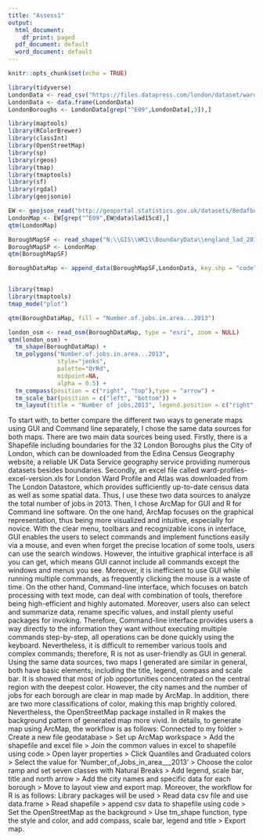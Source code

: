 ```yaml
---
title: "Assess1"
output:
  html_document:
    df_print: paged
  pdf_document: default
  word_document: default
---
```



```r
knitr::opts_chunk$set(echo = TRUE)
```

 

```r
library(tidyverse)
LondonData <- read_csv("https://files.datapress.com/london/dataset/ward-profiles-and-atlas/2015-09-24T14:21:24/ward-profiles-excel-version.csv", na = "n/a")
LondonData <- data.frame(LondonData)
LondonBoroughs <- LondonData[grep("^E09",LondonData[,3]),]

library(maptools)
library(RColorBrewer)
library(classInt)
library(OpenStreetMap)
library(sp)
library(rgeos)
library(tmap)
library(tmaptools)
library(sf)
library(rgdal)
library(geojsonio)

EW <- geojson_read("http://geoportal.statistics.gov.uk/datasets/8edafbe3276d4b56aec60991cbddda50_2.geojson", what = "sp")
LondonMap <- EW[grep("^E09",EW@data$lad15cd),]
qtm(LondonMap)

BoroughMapSF <- read_shape("N:\\GIS\\WK1\\BoundaryData\\england_lad_2011.shp", as.sf = TRUE)
BoroughMapSP <- LondonMap
qtm(BoroughMapSF)

BoroughDataMap <- append_data(BoroughMapSF,LondonData, key.shp = "code", key.data = "New.code", ignore.duplicates = TRUE)


library(tmap)
library(tmaptools)
tmap_mode("plot")

qtm(BoroughDataMap, fill = "Number.of.jobs.in.area...2013")

london_osm <- read_osm(BoroughDataMap, type = "esri", zoom = NULL)
qtm(london_osm) + 
  tm_shape(BoroughDataMap) + 
  tm_polygons("Number.of.jobs.in.area...2013", 
              style="jenks",
              palette="OrRd",
              midpoint=NA,
              alpha = 0.5) + 
  tm_compass(position = c("right", "top"),type = "arrow") + 
  tm_scale_bar(position = c("left", "bottom")) +
  tm_layout(title = "Number of jobs,2013", legend.position = c("right", "bottom"))
```

  To start with, to better compare the different two ways to generate maps using GUI and Command line separately, I chose the same data sources for both maps. There are two main data sources being used. Firstly, there is a Shapefile including boundaries for the 32 London Boroughs plus the City of London, which can be downloaded from the Edina Census Geography website, a reliable UK Data Service geography service providing numerous datasets besides boundaries. Secondly, an excel file called ward-profiles-excel-version.xls for London Ward Profile and Atlas was downloaded from The London Datastore, which provides sufficiently up-to-date census data as well as some spatial data. Thus, I use these two data sources to analyze the total number of jobs in 2013.
  Then, I chose ArcMap for GUI and R for Command line software. On the one hand, ArcMap focuses on the graphical representation, thus being more visualized and intuitive, especially for novice. With the clear menu, toolbars and recognizable icons in interface, GUI enables the users to select commands and implement functions easily via a mouse, and even when forget the precise location of some tools, users can use the search windows. However, the intuitive graphical interface is all you can get, which means GUI cannot include all commands except the windows and menus you see. Moreover, it is inefficient to use GUI while running multiple commands, as frequently clicking the mouse is a waste of time. On the other hand, Command-line interface, which focuses on batch processing with text mode, can deal with combination of tools, therefore being high-efficient and highly automated. Moreover, users also can select and summarize data, rename specific values, and install plenty useful packages for invoking. Therefore, Command-line interface provides users a way directly to the information they want without executing multiple commands step-by-step, all operations can be done quickly using the keyboard. Nevertheless, it is difficult to remember various tools and complex commands; therefore, R is not as user-friendly as GUI in general.
  Using the same data sources, two maps I generated are similar in general, both have basic elements, including the title, legend, compass and scale bar. It is showed that most of job opportunities concentrated on the central region with the deepest color. However, the city names and the number of jobs for each borough are clear in map made by ArcMap. In addition, there are two more classifications of color, making this map brightly colored. Nevertheless, the OpenStreetMap package installed in R makes the background pattern of generated map more vivid.
  In details, to generate map using ArcMap, the workflow is as follows: Connected to my folder > Create a new file geodatabase > Set up ArcMap workspace > Add the shapefile and excel file > Join the common values in excel to shapefile using code > Open layer properties > Click Quantiles and Graduated colors > Select the value for ‘Number_of_Jobs_in_area___2013’ > Choose the color ramp and set seven classes with Natural Breaks > Add legend, scale bar, title and north arrow > Add the city names and specific data for each borough > Move to layout view and export map. Moreover, the workflow for R is as follows: Library packages will be used > Read data csv file and use data.frame > Read shapefile > append csv data to shapefile using code > Set the OpenStreetMap as the background > Use tm_shape function, type the style and color, and add compass, scale bar, legend and title > Export map.
